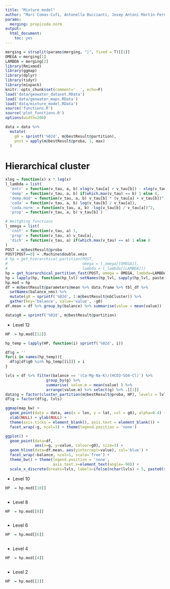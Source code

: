 ```yaml
---
title: "Mixture model"
author: "Marc Comas-Cufí, Antonella Buccianti, Josep Antoni Martín-Fernandez and Glòria Mateu-Figueras"
params:
  merging: prop|coda.norm
output: 
  html_document: 
    toc: yes
---
```


```r
merging = strsplit(params$merging, "|", fixed = T)[[1]]
OMEGA = merging[1]
LAMBDA = merging[2]
library(Rmixmod)
library(ggmap)
library(dplyr)
library(tidyr)
library(mixpack)
knitr::opts_chunk$set(comment='  ', echo=F)
load('data/geowater_dataset.RData')
load('data/geowater_maps.RData')
load('data/mixture_model.RData') 
source('functions.R')
source('plot_functions.R')
options(width=200)
```

```r
data = data %>%
  mutate(
    g0 = sprintf('%02d', m@bestResult@partition),
    post = apply(m@bestResult@proba, 1, max)
  )
```

# Hierarchical cluster

```r
xlog = function(x) x * log(x)
l_lambda = list(
  'entr' = function(v_tau, a, b) xlog(v_tau[a] + v_tau[b]) - xlog(v_tau[a]) - xlog(v_tau[b]),
  'demp' = function(v_tau, a, b) if(which.max(v_tau) == b) 1 else 0,
  'demp.mod' = function(v_tau, a, b) v_tau[b] * (v_tau[a] + v_tau[b])^-1,
  'coda' = function(v_tau, a, b) log(v_tau[b] / v_tau[a]),
  'coda.norm' = function(v_tau, a, b) -log(v_tau[b] / v_tau[a])^2,
  'prop' = function(v_tau, a, b) v_tau[b] )

# Weitghing functions
l_omega = list(
  'cnst' = function(v_tau, a) 1,
  'prop' = function(v_tau, a) v_tau[a],
  'dich' = function(v_tau, a) if(which.max(v_tau) == a) 1 else 0
)
POST = m@bestResult@proba
POST[POST==0] = .Machine$double.xmin
# hp = get_hierarchical_partition(POST,
#                                 omega = l_omega[[OMEGA]],
#                                 lambda = l_lambda[[LAMBDA]])
hp = get_hierarchical_partition_fast(POST, omega = OMEGA, lambda=LAMBDA)
hp = lapply(hp, function(hp_lvl) setNames(hp_lvl, sapply(hp_lvl, paste, collapse=',') ) )
hp.mod = hp
df = m@bestResult@parameters@mean %>% data.frame %>% tbl_df %>% 
  setNames(balance_nms) %>%
  mutate(g0 = sprintf('%02d', 1:m@bestResult@nbCluster)) %>% 
  gather(key='balance', value='value', -g0)
df.mean = df %>% group_by(balance) %>% summarise(value = mean(value))

data$g0 = sprintf('%02d', m@bestResult@partition)
```

* Level 12

```r
HP  = hp.mod[[12]]
```

```r
hp_temp = lapply(HP, function(i) sprintf('%02d', i))

df$g = ''
for(i in names(hp_temp)){
  df$g[df$g0 %in% hp_temp[[i]]] = i
}

lvls = df %>% filter(balance == '(Ca·Mg·Na·K)/(HCO3·SO4·Cl)') %>% 
                  group_by(g) %>% 
                  summarise( value.m = mean(value) ) %>% 
                  arrange(value.m) %>% select(g) %>% .[[1]]
data$g = factor(cluster_partition(m@bestResult@proba, HP), levels = lvls)
df$g = factor(df$g, lvls)

ggmap(map_bw) + 
  geom_point(data = data, aes(x = lon, y = lat, col = g0), alpha=0.4) +
  xlab(NULL) + ylab(NULL) +
  theme(axis.ticks = element_blank(), axis.text = element_blank()) + 
  facet_wrap(~g, ncol=3) + theme(legend.position = 'none')

ggplot() + 
  geom_point(data=df, 
             aes(x=g, y=value, colour=g0), size=3) +
  geom_hline(data=df.mean, aes(yintercept=value), col='blue') + 
  facet_wrap(~balance, ncol=1, scale='free') + 
  theme_bw() + theme(legend.position = 'none', 
                     axis.text.x=element_text(angle=-90)) + 
  scale_x_discrete(breaks=lvls, labels=ifelse(nchar(lvls) > 5, paste0(substr(lvls, 1, 4), '...'), lvls))
```

* Level 10

```r
HP  = hp.mod[[10]]
```

```r
```

* Level 8

```r
HP  = hp.mod[[8]]
```

```r
```

* Level 6

```r
HP  = hp.mod[[6]]
```

```r
```

* Level 4

```r
HP  = hp.mod[[4]]
```

```r
```

* Level 2

```r
HP  = hp.mod[[2]]
```

```r
```

